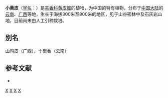 {{Speciesbox 
| taxon = Clausena emarginata
| authority = Huang
}}
'''小黄皮'''（[[学名|学名]]：{{lang|la|''Clausena emarginata''}}）是[[芸香科|芸香科]][[黄皮属|黄皮属]]的植物，为中国的特有植物。分布于[[中国大陆|中国大陆]]的[[云南|云南]]、[[广西|广西]]等地，生长于海拔300米至800米的地区，见于山谷密林中及石灰岩山地，目前尚未由人工引种栽培。

== 别名 ==
山鸡皮（广西），十里香（云南）

== 参考文献 ==
<div class="references-small">
* {{cite web| url =http://www.bioinfo.cn/db05/KmzwSpecies.php?action=view&id=20127| title =小黄皮| work =《中国高等植物数据库全库》| publisher =中国科学院微生物研究所| author =昆明植物研究所| accessdate =2009-02-25| deadurl =yes| archiveurl =https://web.archive.org/web/20160305060409/http://www.bioinfo.cn/db05/KmzwSpecies.php?action=view&id=20127| archivedate =2016-03-05}}
</div>
{{Taxonbar|from=Q11035743}}

[[Category:黄皮属|X]]
[[Category:中國特有植物|X]]
[[Category:云南植物|X]]
[[Category:广西植物|X]]

{{植物小作品}}